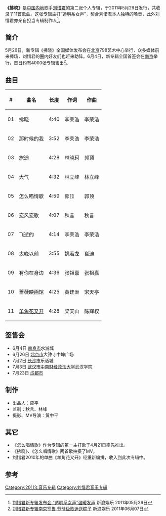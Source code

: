 {{Infobox album
| Name = 拂晓
| Type = 专辑
| Artist = [[刘惜君|刘惜君]]
| Cover = Fu xiao.jpg
| Released = 2011年5月26日 
| Genre = [[华语流行|华语流行]]
| Length = 48:16
| Label = [[立音国际|立音国际]]
| Producer = 秋言、林峰、刘惜君
| Reviews = 
| Last album  = [[爱情花园|爱情花园]]<br />(2010)
| This album  = '''拂晓'''<br />(2011)
| Next album  = [[惜·君|惜·君]]<br />(2012)
}}
'''《拂晓》'''是[[中国内地|中国内地]]歌手[[刘惜君|刘惜君]]的第二张个人专辑，于2011年5月26日发行，共收录了11首歌曲。这张专辑主打“透明系女声”，契合刘惜君本人独特的嗓音，此外刘惜君亦亲自担当专辑制作人<ref>[http://ent.sina.com.cn/y/2011-05-26/17573318629.shtml 刘惜君新专辑发布会 “透明系女声”温暖发声] {{Wayback|url=http://ent.sina.com.cn/y/2011-05-26/17573318629.shtml |date=20200821101049 }}新浪娱乐  2011年05月26日</ref>。

== 简介 ==
5月26日，新专辑《拂晓》全国媒体发布会在[[北京|北京]]798艺术中心举行，众多媒体前来捧场，刘惜君的圈内好友们也赶来助阵。6月4日，新专辑全国首签会在[[南京|南京]]举行，首日约有4000张专辑售出<ref>[http://ent.sina.com.cn/y/2011-06-07/17583327633.shtml 刘惜君新专辑南京签售 爷爷级歌迷送粽子] {{Wayback|url=http://ent.sina.com.cn/y/2011-06-07/17583327633.shtml |date=20191001184628 }}新浪娱乐  2011年06月07日</ref>。

== 曲目 ==
{|class="wikitable"
|-
! # !! 曲名 !! 长度 !! 作词 !! 作曲
|-
| 01 || 拂晓 || 4:40 || 李荣浩 || 李荣浩
|-
| 02 || 那时候的我 || 3:52 || 李荣浩 || 李荣浩
|-
| 03 || 旅途 || 4:28 || 林晓珂 || 郭顶
|-
| 04 || 大气 || 4:32 || 林立峰 || 林立峰
|-
| 05 || 怎么唱情歌 || 4:59 || 郭顶 || 郭顶
|-
| 06 || 恋风恋歌 || 4:07 || 秋言 || 秋言
|-
| 07 || 飞逝的 || 4:14 || 李荣浩 || 李荣浩
|-
| 08 || 太晚以前 || 3:55 || 姚若龙 || 崔迪
|-
| 09 || 有你在身边 || 4:36 || 张祖嘉 || 张祖嘉
|-
| 10 || 蔷薇映画馆 || 4:25 || 黄建洲 || 宋天亭
|-
| 11 || [[羊角花又开|羊角花又开]] || 4:28 || 梁天山 || 陈辉权
|}

== 签售会 ==
* 6月4日 [[南京市|南京市]]水游城
* 6月26日 [[北京市|北京市]]大钟寺中坤广场
* 7月2日 [[长沙市|长沙市]]乐活城
* 7月3日 [[武汉市|武汉市]][[中南财经政法大学|中南财经政法大学]]武汉学院
* 7月23日 [[成都市|成都市]]

== 制作 ==
* 出品人：应平
* 监制：秋言、林峰
* 摄影、MV导演：黄中平

== 其它 ==
* 《怎么唱情歌》作为专辑的第一主打歌于4月21日率先推出。
* 《拂晓》、《怎么唱情歌》两首歌拍摄了MV。
* 刘惜君2010年的单曲《羊角花又开》经重新编排，收入到此次专辑中。

== 参考 ==
{{reflist}}

{{刘惜君}}
{{Authority control}}
[[Category:2011年音乐专辑|Category:2011年音乐专辑]]
[[Category:刘惜君音乐专辑|Category:刘惜君音乐专辑]]